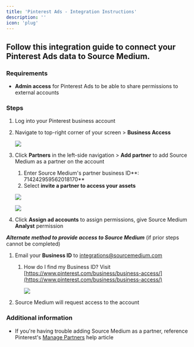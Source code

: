 ```yaml
---
title: 'Pinterest Ads - Integration Instructions'
description: ''
icon: 'plug'
---
```


## Follow this integration guide to connect your Pinterest Ads data to Source Medium.

### Requirements

- **Admin access** for Pinterest Ads to be able to share permissions to external accounts

### Steps

1. Log into your Pinterest business account 
2. Navigate to top-right corner of your screen > **Business Access** 
    
    ![](/images/article-imgs/pinterest-integration/Untitled.png)
    
3. Click **Partners** in the left-side navigation > **Add partner** to add Source Medium as a partner on the account 
    1. Enter Source Medium's partner business ID**: 714242959562018170**
    2. Select **invite a partner to access your assets**
    
    ![](/images/article-imgs/pinterest-integration/Untitled1.png)
    
    ![](/images/article-imgs/pinterest-integration/Untitled2.png)
    
4. Click **Assign ad accounts** to assign permissions, give Source Medium **Analyst** permission 

***Alternate method to provide access to Source Medium*** (if prior steps cannot be completed)

1. Email your **Business ID** to integrations@sourcemedium.com
    1. How do I find my Business ID? Visit [https://www.pinterest.com/business/business-access/](https://www.pinterest.com/business/business-access/)
        
        ![](/images/article-imgs/pinterest-integration/Untitled3.png)
        
2. Source Medium will request access to the account 

### **Additional information**

- If you're having trouble adding Source Medium as a partner, reference Pinterest's [Manage Partners](https://help.pinterest.com/en/business/article/share-and-manage-access-to-your-ad-accounts) help article